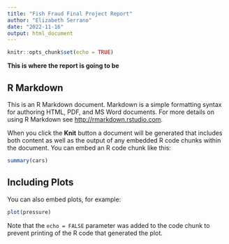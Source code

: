 ---
title: "Fish Fraud Final Project Report"
author: "Elizabeth Serrano"
date: "2022-11-16"
output: html_document
---

```{r setup, include=FALSE}
knitr::opts_chunk$set(echo = TRUE)
```
**This is where the report is going to be**


## R Markdown

This is an R Markdown document. Markdown is a simple formatting syntax for authoring HTML, PDF, and MS Word documents. For more details on using R Markdown see <http://rmarkdown.rstudio.com>.

When you click the **Knit** button a document will be generated that includes both content as well as the output of any embedded R code chunks within the document. You can embed an R code chunk like this:

```{r cars}
summary(cars)
```

## Including Plots

You can also embed plots, for example:

```{r pressure, echo=FALSE}
plot(pressure)
```

Note that the `echo = FALSE` parameter was added to the code chunk to prevent printing of the R code that generated the plot.
